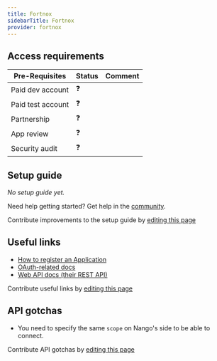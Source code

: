 ```yaml
---
title: Fortnox
sidebarTitle: Fortnox
provider: fortnox
---
```




<Overview />
<PreBuiltTooling />
<PreBuiltUseCases />

## Access requirements
| Pre-Requisites | Status | Comment|
| - | - | - |
| Paid dev account | ❓ |  |
| Paid test account | ❓ |  |
| Partnership | ❓ | |
| App review | ❓ |  |
| Security audit | ❓ | |


## Setup guide

_No setup guide yet._

<Tip>Need help getting started? Get help in the [community](https://nango.dev/slack).</Tip>

<Note>Contribute improvements to the setup guide by [editing this page](https://github.com/nangohq/nango/tree/master/docs-v2/integrations/all/fortnox.mdx)</Note>

## Useful links

-   [How to register an Application](https://www.fortnox.se/developer/checklist)
-   [OAuth-related docs](https://www.fortnox.se/developer/authorization)
-   [Web API docs (their REST API)](https://apps.fortnox.se/apidocs)

<Note>Contribute useful links by [editing this page](https://github.com/nangohq/nango/tree/master/docs-v2/integrations/all/fortnox.mdx)</Note>

## API gotchas

- You need to specify the same `scope` on Nango's side to be able to connect.

<Note>Contribute API gotchas by [editing this page](https://github.com/nangohq/nango/tree/master/docs-v2/integrations/all/fortnox.mdx)</Note>

